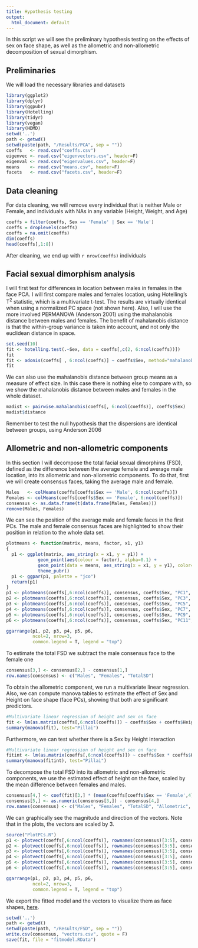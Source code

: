 ```yaml
---
title: Hypothesis testing
output: 
  html_document: default
---
```


In this script we will see the preliminary hypothesis testing on the effects of sex on face shape, as well as the allometric and non-allometric decomposition of sexual dimorphism.

## Preliminaries

We will load the necessary libraries and datasets

```r
library(ggplot2)
library(dplyr)
library(ggpubr)
library(Hotelling)
library(tidyr)
library(vegan)
library(HDMD)
setwd('..')
path <- getwd()
setwd(paste(path, "/Results/PCA", sep = ""))
coeffs   <- read.csv("coeffs.csv")
eigenvec <- read.csv("eigenvectors.csv", header=F)
eigenval <- read.csv("eigenvalues.csv", header=F)
means    <- read.csv("means.csv", header=F)
facets   <- read.csv("facets.csv", header=F)
```

## Data cleaning

For data cleaning, we will remove every individual that is neither Male or Female, and individuals with NAs in any variable (Height, Weight, and Age)

```r
coeffs = filter(coeffs, Sex == 'Female' | Sex == 'Male')
coeffs = droplevels(coeffs)
coeffs = na.omit(coeffs)
dim(coeffs)
head(coeffs[,1:8])
```

After cleaning, we end up with `r nrow(coeffs)` individuals

## Facial sexual dimorphism analysis

I will first test for differences in location between males in females in the face PCA.
I will first compare males and females location, using Hotelling's T^2^ statistic, which is a multivariate t-test.
The results are virtually identical when using a normalized PC space (not shown here).
Also, I will use the more involved PERMANOVA (Anderson 2001) using the mahalanobis distance between males and females.
The benefit of mahalanobis distance is that the within-group variance is taken into account, and not only the euclidean distance in space. 

```r
set.seed(10)
fit <- hotelling.test(.~Sex, data = coeffs[,c(2, 6:ncol(coeffs))])
fit
fit <- adonis(coeffs[ , 6:ncol(coeffs)] ~ coeffs$Sex, method="mahalanobis")
fit
```

We can also use the mahalanobis distance between group means as a measure of effect size.
In this case there is nothing else to compare with, so we show the mahalanobis distance between males and females in the whole dataset. 

```r
madist <- pairwise.mahalanobis(coeffs[, 6:ncol(coeffs)], coeffs$Sex)
madist$distance
```

Remember to test the null hypothesis that the dispersions are identical between groups, using Anderson 2006

## Allometric and non-allometric components

In this section I will decompose the total facial sexual dimorphims (FSD), defined as the difference between the average female and average male location, into its allometric and non-allometric components.
To do that, first we will create consensus faces, taking the average male and female.

```r
Males   <- colMeans(coeffs[coeffs$Sex == 'Male', 6:ncol(coeffs)])
Females <- colMeans(coeffs[coeffs$Sex == 'Female', 6:ncol(coeffs)])
consensus <- as.data.frame(t(data.frame(Males, Females)))
remove(Males, Females)
```

We can see the position of the average male and female faces in the first PCs.
The male and female consensus faces are highlighted to show their position in relation to the whole data set.

```r
plotmeans <- function(matrix, means, factor, x1, y1)
{
  p1 <- ggplot(matrix, aes_string(x = x1, y = y1)) +
            geom_point(aes(colour = factor), alpha=0.1) +
            geom_point(data = means, aes_string(x = x1, y = y1), color="red", size=3) +
            theme_pubr()
  p1 <- ggpar(p1, palette = "jco")
  return(p1)
}
p1 <- plotmeans(coeffs[,6:ncol(coeffs)], consensus, coeffs$Sex, "PC1", "PC2")
p2 <- plotmeans(coeffs[,6:ncol(coeffs)], consensus, coeffs$Sex, "PC3", "PC4")
p3 <- plotmeans(coeffs[,6:ncol(coeffs)], consensus, coeffs$Sex, "PC5", "PC6")
p4 <- plotmeans(coeffs[,6:ncol(coeffs)], consensus, coeffs$Sex, "PC7", "PC8")
p5 <- plotmeans(coeffs[,6:ncol(coeffs)], consensus, coeffs$Sex, "PC9", "PC10")
p6 <- plotmeans(coeffs[,6:ncol(coeffs)], consensus, coeffs$Sex, "PC11", "PC12")

ggarrange(p1, p2, p3, p4, p5, p6, 
          ncol=2, nrow=3, 
          common.legend = T, legend = "top")
```

To estimate the total FSD we subtract the male consensus face to the female one

```r
consensus[3,] <- consensus[2,] - consensus[1,]
row.names(consensus) <- c("Males", "Females", "TotalSD")
```

To obtain the allometric component, we run a multivariate linear regression. 
Also, we can compute manova tables to estimate the effect of Sex and Height on face shape (face PCs), showing that both are significant predictors. 

```r
#Multivariate linear regression of height and sex on face
fit <- lm(as.matrix(coeffs[,6:ncol(coeffs)]) ~ coeffs$Sex + coeffs$Height)
summary(manova(fit), test="Pillai")
```

Furthermore, we can test whether there is a Sex by Height interaction

```r
#Multivariate linear regression of height and sex on face
fitint <- lm(as.matrix(coeffs[,6:ncol(coeffs)]) ~ coeffs$Sex * coeffs$Height)
summary(manova(fitint), test="Pillai")
```

To decompose the total FSD into its allometric and non-allometric components, we use the estimated effect of height on the face, scaled by the mean difference between females and males.

```r
consensus[4,] <- coef(fit)[3,] * (mean(coeffs[coeffs$Sex == 'Female',4]) - mean(coeffs[coeffs$Sex == 'Male',4]))
consensus[5,] <- as.numeric(consensus[3,]) - consensus[4,]
row.names(consensus) <- c("Males", "Females", "TotalSD", "Allometric", "Non-allometric")
```

We can graphically see the magnitude and direction of the vectors.
Note that in the plots, the vectors are scaled by 3.

```r
source("PlotPCs.R")
p1 <- plotvect(coeffs[,6:ncol(coeffs)], rownames(consensus)[3:5], consensus[3:5,], "PC1", "PC2")
p2 <- plotvect(coeffs[,6:ncol(coeffs)], rownames(consensus)[3:5], consensus[3:5,], "PC3", "PC4")
p3 <- plotvect(coeffs[,6:ncol(coeffs)], rownames(consensus)[3:5], consensus[3:5,], "PC5", "PC6")
p4 <- plotvect(coeffs[,6:ncol(coeffs)], rownames(consensus)[3:5], consensus[3:5,], "PC7", "PC8")
p5 <- plotvect(coeffs[,6:ncol(coeffs)], rownames(consensus)[3:5], consensus[3:5,], "PC9", "PC10")
p6 <- plotvect(coeffs[,6:ncol(coeffs)], rownames(consensus)[3:5], consensus[3:5,], "PC11", "PC12")

ggarrange(p1, p2, p3, p4, p5, p6, 
          ncol=2, nrow=3, 
          common.legend = T, legend = "top")
```

We export the fitted model and the vectors to visualize them as face shapes, [here](2017-07-FaceEffects.html).

```r
setwd('..')
path <- getwd()
setwd(paste(path, "/Results/FSD", sep = ""))
write.csv(consensus, "vectors.csv", quote = F)
save(fit, file = "fitmodel.RData")
```